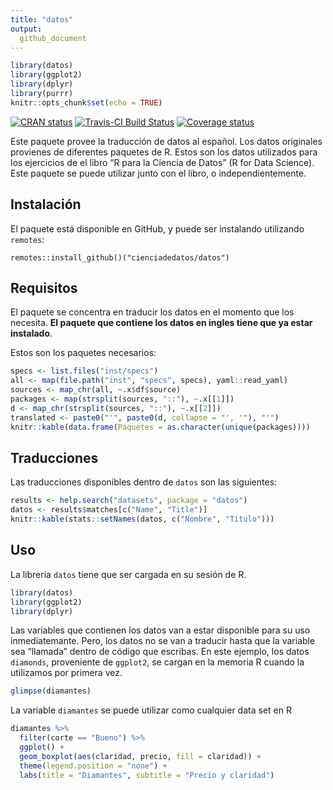 ```yaml
---
title: "datos"
output: 
  github_document
---
```


```r
library(datos)
library(ggplot2)
library(dplyr)
library(purrr)
knitr::opts_chunk$set(echo = TRUE)
```

[![CRAN status](https://www.r-pkg.org/badges/version/datos)](https://cran.r-project.org/package=datos)
[![Travis-CI Build Status](https://travis-ci.org/cienciadedatos/datos.svg?branch=master)](https://travis-ci.org/cienciadedatos/datos)
[![Coverage status](https://codecov.io/gh/cienciadedatos/datos/branch/master/graph/badge.svg)](https://codecov.io/github/cienciadedatos/datos?branch=master)

Este paquete provee la traducción de datos al español.  Los datos originales provienes de diferentes paquetes de R.  Estos son los datos utilizados para los ejercicios de el libro "R para la Ciencia de Datos" (R for Data Science).  Este paquete se puede utilizar junto con el libro, o independientemente.

## Instalación

El paquete está disponible en GitHub, y puede ser instalando utilizando `remotes`:

```
remotes::install_github()("cienciadedatos/datos")
```

## Requisitos

El paquete se concentra en traducir los datos en el momento que los necesita.  **El paquete que contiene los datos en ingles tiene que ya estar instalado**.

Estos son los paquetes necesarios:

```r
specs <- list.files("inst/specs")
all <- map(file.path("inst", "specs", specs), yaml::read_yaml)
sources <- map_chr(all, ~.x$df$source)
packages <- map(strsplit(sources, "::"), ~.x[[1]])
d <- map_chr(strsplit(sources, "::"), ~.x[[2]])
translated <- paste0("'", paste0(d, collapse = "', '"), "'")
knitr::kable(data.frame(Paquetes = as.character(unique(packages))))
```


## Traducciones

Las traducciones disponibles dentro de `datos` son las siguientes:

```r
results <- help.search("datasets", package = "datos")
datos <- results$matches[c("Name", "Title")]
knitr::kable(stats::setNames(datos, c("Nombre", "Título")))
```

## Uso

La libreria `datos` tiene que ser cargada en su sesión de R.

```r
library(datos)
library(ggplot2)
library(dplyr)
```

Las variables que contienen los datos van a estar disponible para su uso inmediatemante. Pero, los datos no se van a traducir hasta que la variable sea "llamada" dentro de código que escribas. En este ejemplo, los datos `diamonds`, proveniente de `ggplot2`, se cargan en la memoria R cuando la utilizamos por primera vez.

```r
glimpse(diamantes)
```

La variable `diamantes` se puede utilizar como cualquier data set en R

```r
diamantes %>%
  filter(corte == "Bueno") %>%
  ggplot() +
  geom_boxplot(aes(claridad, precio, fill = claridad)) +
  theme(legend.position = "none") +
  labs(title = "Diamantes", subtitle = "Precio y claridad")
```

